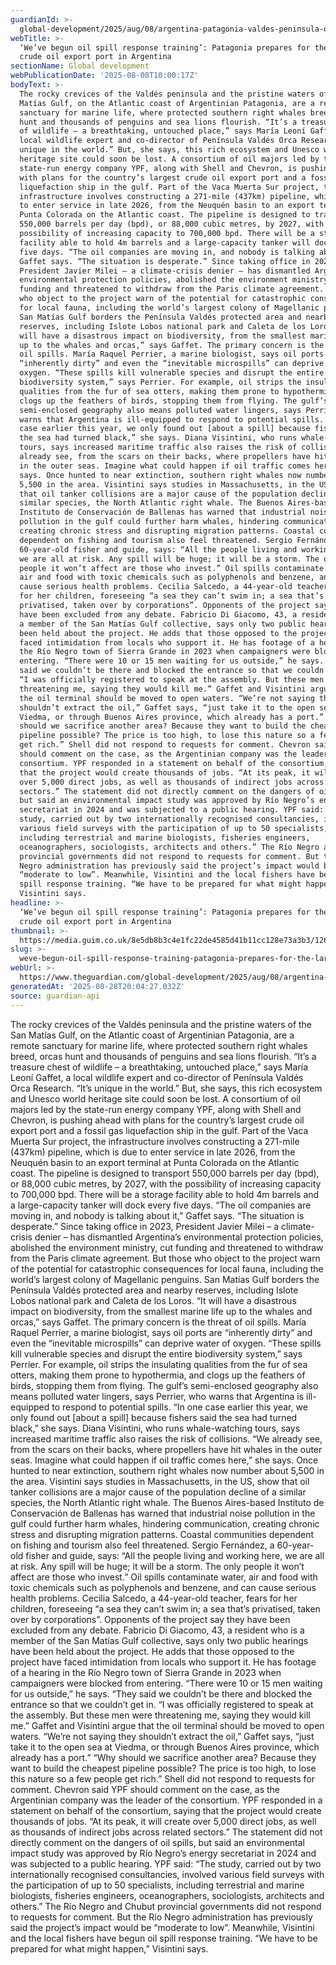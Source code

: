 ```yaml
---
guardianId: >-
  global-development/2025/aug/08/argentina-patagonia-valdes-peninsula-oil-vaca-muerta-whales-wildlife-spills-coast
webTitle: >-
  ‘We’ve begun oil spill response training’: Patagonia prepares for the largest
  crude oil export port in Argentina 
sectionName: Global development
webPublicationDate: '2025-08-08T10:00:17Z'
bodyText: >-
  The rocky crevices of the Valdés peninsula and the pristine waters of the San
  Matías Gulf, on the Atlantic coast of Argentinian Patagonia, are a remote
  sanctuary for marine life, where protected southern right whales breed, orcas
  hunt and thousands of penguins and sea lions flourish. “It’s a treasure chest
  of wildlife – a breathtaking, untouched place,” says María Leoní Gaffet, a
  local wildlife expert and co-director of Península Valdés Orca Research. “It’s
  unique in the world.” But, she says, this rich ecosystem and Unesco world
  heritage site could soon be lost. A consortium of oil majors led by the
  state-run energy company YPF, along with Shell and Chevron, is pushing ahead
  with plans for the country’s largest crude oil export port and a fossil gas
  liquefaction ship in the gulf. Part of the Vaca Muerta Sur project, the
  infrastructure involves constructing a 271-mile (437km) pipeline, which is due
  to enter service in late 2026, from the Neuquén basin to an export terminal at
  Punta Colorada on the Atlantic coast. The pipeline is designed to transport
  550,000 barrels per day (bpd), or 88,000 cubic metres, by 2027, with the
  possibility of increasing capacity to 700,000 bpd. There will be a storage
  facility able to hold 4m barrels and a large-capacity tanker will dock every
  five days. “The oil companies are moving in, and nobody is talking about it,”
  Gaffet says. “The situation is desperate.” Since taking office in 2023,
  President Javier Milei – a climate-crisis denier – has dismantled Argentina’s
  environmental protection policies, abolished the environment ministry, cut
  funding and threatened to withdraw from the Paris climate agreement. But those
  who object to the project warn of the potential for catastrophic consequences
  for local fauna, including the world’s largest colony of Magellanic penguins.
  San Matías Gulf borders the Península Valdés protected area and nearby
  reserves, including Islote Lobos national park and Caleta de los Loros. “It
  will have a disastrous impact on biodiversity, from the smallest marine life
  up to the whales and orcas,” says Gaffet. The primary concern is the threat of
  oil spills. María Raquel Perrier, a marine biologist, says oil ports are
  “inherently dirty” and even the “inevitable microspills” can deprive water of
  oxygen. “These spills kill vulnerable species and disrupt the entire
  biodiversity system,” says Perrier. For example, oil strips the insulating
  qualities from the fur of sea otters, making them prone to hypothermia, and
  clogs up the feathers of birds, stopping them from flying. The gulf’s
  semi-enclosed geography also means polluted water lingers, says Perrier, who
  warns that Argentina is ill-equipped to respond to potential spills. “In one
  case earlier this year, we only found out [about a spill] because fishers said
  the sea had turned black,” she says. Diana Visintini, who runs whale-watching
  tours, says increased maritime traffic also raises the risk of collisions. “We
  already see, from the scars on their backs, where propellers have hit whales
  in the outer seas. Imagine what could happen if oil traffic comes here,” she
  says. Once hunted to near extinction, southern right whales now number about
  5,500 in the area. Visintini says studies in Massachusetts, in the US, show
  that oil tanker collisions are a major cause of the population decline of a
  similar species, the North Atlantic right whale. The Buenos Aires-based
  Instituto de Conservación de Ballenas has warned that industrial noise
  pollution in the gulf could further harm whales, hindering communication,
  creating chronic stress and disrupting migration patterns. Coastal communities
  dependent on fishing and tourism also feel threatened. Sergio Fernández, a
  60-year-old fisher and guide, says: “All the people living and working here,
  we are all at risk. Any spill will be huge; it will be a storm. The only
  people it won’t affect are those who invest.” Oil spills contaminate water,
  air and food with toxic chemicals such as polyphenols and benzene, and can
  cause serious health problems. Cecilia Salcedo, a 44-year-old teacher, fears
  for her children, foreseeing “a sea they can’t swim in; a sea that’s
  privatised, taken over by corporations”. Opponents of the project say they
  have been excluded from any debate. Fabricio Di Giacomo, 43, a resident who is
  a member of the San Matías Gulf collective, says only two public hearings have
  been held about the project. He adds that those opposed to the project have
  faced intimidation from locals who support it. He has footage of a hearing in
  the Río Negro town of Sierra Grande in 2023 when campaigners were blocked from
  entering. “There were 10 or 15 men waiting for us outside,” he says. “They
  said we couldn’t be there and blocked the entrance so that we couldn’t get in.
  “I was officially registered to speak at the assembly. But these men were
  threatening me, saying they would kill me.” Gaffet and Visintini argue that
  the oil terminal should be moved to open waters. “We’re not saying they
  shouldn’t extract the oil,” Gaffet says, “just take it to the open sea at
  Viedma, or through Buenos Aires province, which already has a port.” “Why
  should we sacrifice another area? Because they want to build the cheapest
  pipeline possible? The price is too high, to lose this nature so a few people
  get rich.” Shell did not respond to requests for comment. Chevron said YPF
  should comment on the case, as the Argentinian company was the leader of the
  consortium. YPF responded in a statement on behalf of the consortium, saying
  that the project would create thousands of jobs. “At its peak, it will create
  over 5,000 direct jobs, as well as thousands of indirect jobs across related
  sectors.” The statement did not directly comment on the dangers of oil spills,
  but said an environmental impact study was approved by Río Negro’s energy
  secretariat in 2024 and was subjected to a public hearing. YPF said: “The
  study, carried out by two internationally recognised consultancies, involved
  various field surveys with the participation of up to 50 specialists,
  including terrestrial and marine biologists, fisheries engineers,
  oceanographers, sociologists, architects and others.” The Río Negro and Chubut
  provincial governments did not respond to requests for comment. But the Río
  Negro administration has previously said the project’s impact would be
  “moderate to low”. Meanwhile, Visintini and the local fishers have begun oil
  spill response training. “We have to be prepared for what might happen,”
  Visintini says.
headline: >-
  ‘We’ve begun oil spill response training’: Patagonia prepares for the largest
  crude oil export port in Argentina 
thumbnail: >-
  https://media.guim.co.uk/8e5db8b3c4e1fc22de4585d41b11cc128e73a3b3/1261_544_8389_6712/500.jpg
slug: >-
  weve-begun-oil-spill-response-training-patagonia-prepares-for-the-largest-crude-oil-export-port-in-argentina
webUrl: >-
  https://www.theguardian.com/global-development/2025/aug/08/argentina-patagonia-valdes-peninsula-oil-vaca-muerta-whales-wildlife-spills-coast
generatedAt: '2025-08-28T20:04:27.032Z'
source: guardian-api
---
```

The rocky crevices of the Valdés peninsula and the pristine waters of the San Matías Gulf, on the Atlantic coast of Argentinian Patagonia, are a remote sanctuary for marine life, where protected southern right whales breed, orcas hunt and thousands of penguins and sea lions flourish. “It’s a treasure chest of wildlife – a breathtaking, untouched place,” says María Leoní Gaffet, a local wildlife expert and co-director of Península Valdés Orca Research. “It’s unique in the world.” But, she says, this rich ecosystem and Unesco world heritage site could soon be lost. A consortium of oil majors led by the state-run energy company YPF, along with Shell and Chevron, is pushing ahead with plans for the country’s largest crude oil export port and a fossil gas liquefaction ship in the gulf. Part of the Vaca Muerta Sur project, the infrastructure involves constructing a 271-mile (437km) pipeline, which is due to enter service in late 2026, from the Neuquén basin to an export terminal at Punta Colorada on the Atlantic coast. The pipeline is designed to transport 550,000 barrels per day (bpd), or 88,000 cubic metres, by 2027, with the possibility of increasing capacity to 700,000 bpd. There will be a storage facility able to hold 4m barrels and a large-capacity tanker will dock every five days. “The oil companies are moving in, and nobody is talking about it,” Gaffet says. “The situation is desperate.” Since taking office in 2023, President Javier Milei – a climate-crisis denier – has dismantled Argentina’s environmental protection policies, abolished the environment ministry, cut funding and threatened to withdraw from the Paris climate agreement. But those who object to the project warn of the potential for catastrophic consequences for local fauna, including the world’s largest colony of Magellanic penguins. San Matías Gulf borders the Península Valdés protected area and nearby reserves, including Islote Lobos national park and Caleta de los Loros. “It will have a disastrous impact on biodiversity, from the smallest marine life up to the whales and orcas,” says Gaffet. The primary concern is the threat of oil spills. María Raquel Perrier, a marine biologist, says oil ports are “inherently dirty” and even the “inevitable microspills” can deprive water of oxygen. “These spills kill vulnerable species and disrupt the entire biodiversity system,” says Perrier. For example, oil strips the insulating qualities from the fur of sea otters, making them prone to hypothermia, and clogs up the feathers of birds, stopping them from flying. The gulf’s semi-enclosed geography also means polluted water lingers, says Perrier, who warns that Argentina is ill-equipped to respond to potential spills. “In one case earlier this year, we only found out [about a spill] because fishers said the sea had turned black,” she says. Diana Visintini, who runs whale-watching tours, says increased maritime traffic also raises the risk of collisions. “We already see, from the scars on their backs, where propellers have hit whales in the outer seas. Imagine what could happen if oil traffic comes here,” she says. Once hunted to near extinction, southern right whales now number about 5,500 in the area. Visintini says studies in Massachusetts, in the US, show that oil tanker collisions are a major cause of the population decline of a similar species, the North Atlantic right whale. The Buenos Aires-based Instituto de Conservación de Ballenas has warned that industrial noise pollution in the gulf could further harm whales, hindering communication, creating chronic stress and disrupting migration patterns. Coastal communities dependent on fishing and tourism also feel threatened. Sergio Fernández, a 60-year-old fisher and guide, says: “All the people living and working here, we are all at risk. Any spill will be huge; it will be a storm. The only people it won’t affect are those who invest.” Oil spills contaminate water, air and food with toxic chemicals such as polyphenols and benzene, and can cause serious health problems. Cecilia Salcedo, a 44-year-old teacher, fears for her children, foreseeing “a sea they can’t swim in; a sea that’s privatised, taken over by corporations”. Opponents of the project say they have been excluded from any debate. Fabricio Di Giacomo, 43, a resident who is a member of the San Matías Gulf collective, says only two public hearings have been held about the project. He adds that those opposed to the project have faced intimidation from locals who support it. He has footage of a hearing in the Río Negro town of Sierra Grande in 2023 when campaigners were blocked from entering. “There were 10 or 15 men waiting for us outside,” he says. “They said we couldn’t be there and blocked the entrance so that we couldn’t get in. “I was officially registered to speak at the assembly. But these men were threatening me, saying they would kill me.” Gaffet and Visintini argue that the oil terminal should be moved to open waters. “We’re not saying they shouldn’t extract the oil,” Gaffet says, “just take it to the open sea at Viedma, or through Buenos Aires province, which already has a port.” “Why should we sacrifice another area? Because they want to build the cheapest pipeline possible? The price is too high, to lose this nature so a few people get rich.” Shell did not respond to requests for comment. Chevron said YPF should comment on the case, as the Argentinian company was the leader of the consortium. YPF responded in a statement on behalf of the consortium, saying that the project would create thousands of jobs. “At its peak, it will create over 5,000 direct jobs, as well as thousands of indirect jobs across related sectors.” The statement did not directly comment on the dangers of oil spills, but said an environmental impact study was approved by Río Negro’s energy secretariat in 2024 and was subjected to a public hearing. YPF said: “The study, carried out by two internationally recognised consultancies, involved various field surveys with the participation of up to 50 specialists, including terrestrial and marine biologists, fisheries engineers, oceanographers, sociologists, architects and others.” The Río Negro and Chubut provincial governments did not respond to requests for comment. But the Río Negro administration has previously said the project’s impact would be “moderate to low”. Meanwhile, Visintini and the local fishers have begun oil spill response training. “We have to be prepared for what might happen,” Visintini says.
